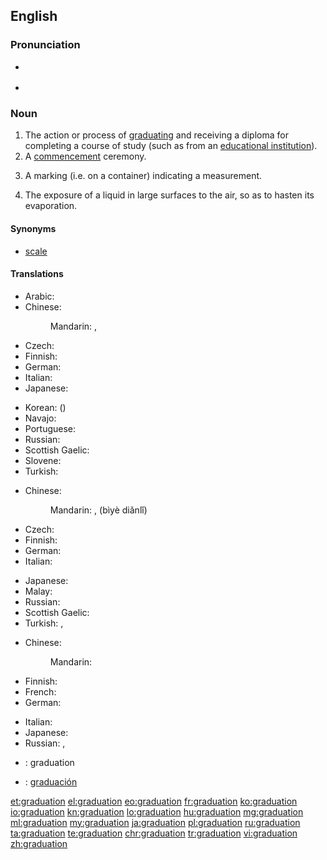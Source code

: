 ==English==

===Pronunciation===
* {{a|GenAm}} {{IPA|/ˌɡɹædʒuˈeɪʃən/}}
* {{rhymes|eɪʃən}}

===Noun===
{{en-noun}}

# The action or process of [[graduate|graduating]] and receiving a diploma for completing a course of study (such as from an [[educational institution]]).
# A [[commencement]] ceremony.
# {{context|sciences|lang=en}} A marking (i.e. on a container) indicating a measurement.
# The exposure of a liquid in large surfaces to the air, so as to hasten its evaporation.

====Synonyms====
* {{sense|marking}} [[scale]]

====Translations====
{{trans-top|the action or process of graduating}}
* Arabic: {{t|ar|تخرج|m|tr=taxárruj|sc=Arab}}
* Chinese:
*: Mandarin: {{t+|cmn|畢業|sc=Hani}}, {{t+|cmn|毕业|tr=bìyè|sc=Hani}}
* Czech: {{t|cs|promoce|f}}
* Finnish: {{t+|fi|valmistuminen}}
* German: {{t+|de|Abschluss|m}}
* Italian: {{t|it|graduazione|f}}
* Japanese: {{t+|ja|卒業|tr=そつぎょう, sotsugyō|sc=Jpan}}
{{trans-mid}}
* Korean: {{t+|ko|졸업|tr=joreop|sc=Kore}} ({{t+|ko|卒業|sc=Kore}})
* Navajo: {{t|nv|daʼiiłtááh}}
* Portuguese: {{t+|pt|graduação|f}}
* Russian: {{t+|ru|окончание|n|tr=okončánije|sc=Cyrl}} {{qualifier|уче́бного заведе́ния}}
* Scottish Gaelic: {{t|gd|ceumnachadh|m}}
* Slovene: {{t|sl|matura|f}}
* Turkish: {{t+|tr|mezuniyet}}
{{trans-bottom}}

{{trans-top|a commencement ceremony}}
* Chinese:
*: Mandarin: {{l|cmn|畢業}}{{l|cmn|典禮}}, {{l|cmn|毕业}}{{l|cmn|典礼}} (bìyè diǎnlǐ)
* Czech: {{t|cs|promoce|f}}
* Finnish: {{t|fi|valmistujaiset}}
* German: {{t|de|Abschlussfeier|f}}
* Italian: {{t|it|graduazione|f}}
{{trans-mid}}
* Japanese: {{t+|ja|卒業式|tr=そつぎょうしき, sotsugyōshiki|sc=Jpan}}
* Malay: {{t|ms|konvokesyen}}
* Russian: {{t+|ru|церемония|f|tr=ceremónija|sc=Cyrl}} {{qualifier|вруче́ния дипло́мов}}
* Scottish Gaelic: {{t|gd|ceumnachadh|m}}
* Turkish: {{t+|tr|mezuniyet}}, {{t|tr|mezuniyet töreni}}
{{trans-bottom}}

{{trans-top|a marking (i.e. on a container) indicating a measurement}}
* Chinese:
*: Mandarin: {{t+|cmn|刻度|tr=kèdù|sc=Hans}}
* Finnish: {{t+|fi|asteikko}}
* French: {{t+|fr|graduation|f}}
* German: {{t|de|Graduierung|f}}
{{trans-mid}}
* Italian: {{t|it|graduazione|f}}
* Japanese: {{t|ja|目盛り|tr=めもり, memori|sc=Jpan}}
* Russian: {{t+|ru|градуировка|f|tr=graduiróvka|sc=Cyrl}}, {{t+|ru|деление|alt=деления|n-p|tr=delénija}}
{{trans-bottom}}

{{checktrans-top}}
* {{ttbc|ia}}: graduation
* {{ttbc|es}}: [[graduación]]
{{trans-bottom}}

[[et:graduation]]
[[el:graduation]]
[[eo:graduation]]
[[fr:graduation]]
[[ko:graduation]]
[[io:graduation]]
[[kn:graduation]]
[[lo:graduation]]
[[hu:graduation]]
[[mg:graduation]]
[[ml:graduation]]
[[my:graduation]]
[[ja:graduation]]
[[pl:graduation]]
[[ru:graduation]]
[[ta:graduation]]
[[te:graduation]]
[[chr:graduation]]
[[tr:graduation]]
[[vi:graduation]]
[[zh:graduation]]